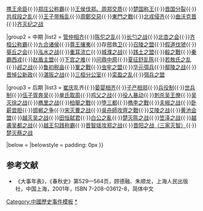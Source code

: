 {{Navbox
|name = 春秋歷史事件
|title = [[春秋时期|春秋]]历史事件
|state = {{{state|autocollapse}}}
|listclass = hlist

|group1 = 前期
|list1 = [[平王东迁]]{{·}}[[周携王|携王余臣]]{{·}}[[郑庄公|郑庄公称霸]]{{·}}[[繻葛之战|王侯伐郑、周郑交质]]{{·}}[[楚武王|楚国称王]]{{·}}[[曲沃桓叔|晋国分裂]]{{·}}[[共叔段之乱]]{{·}}[[王子带|王子带叛乱]]{{·}}[[周鄭交惡]]{{·}}[[東門之戰]]{{·}}[[北戎攻齐之战|北戎侵齐]]{{·}}[[曲沃代翼|曲沃克晋]]{{·}}[[齐灭纪之战]]

|group2 = 中期
|list2 = [[管仲|管仲相齐]]{{·}}[[陳佗|陈佗之乱]]{{·}}[[长勺之战]]{{·}}[[北杏之会]]{{·}}[[齐桓公|齐桓公称霸]]{{·}}[[九合诸侯]]{{·}}[[尊王攘夷]]{{·}}存[[邢国|邢]]救[[卫国|卫]]{{·}}[[召陵之盟]]{{·}}[[假道伐虢]]{{·}}[[葵丘之会]]{{·}}[[泓水之战]]{{·}}[[晋文公|重耳流亡]]{{·}}[[城濮之战]]{{·}}[[践土之盟]]{{·}}[[殽之戰]]{{·}}[[秦穆公|秦霸西戎]]{{·}}[[赵盾|赵盾主盟]]{{·}}[[下宫之难]]{{·}}[[楚庄王|问鼎中原]]{{·}}[[夏征舒|夏征舒乱陈]]{{·}}[[若敖氏|若敖氏之乱]]{{·}}[[邲之战]]{{·}}[[初税亩|鲁初税亩]]{{·}}[[鞌之戰]]{{·}}[[虫牢之盟]]{{·}}[[华元弭兵]]{{·}}[[鄢陵之战]]{{·}}[[晋悼公|晋悼公新政]]{{·}}[[湛阪之战]]{{·}}[[三桓|三桓分公室]]{{·}}[[栾盈|栾盈之乱]]{{·}}[[弭兵之盟#第二次弭兵会盟|弭兵之盟]]

|group3 = 后期
|list3 = [[崔杼|崔]][[庆封|庆]]乱齐{{·}}[[晏婴|晏婴相齐]]{{·}}[[子产|子产相郑]]{{·}}[[各國兵役制度|兵役制]]{{·}}[[世兵制]]{{·}}[[伍子胥|伍子胥奔吴]]{{·}}[[单氏取周]]{{·}}[[鸡父之战]]{{·}}[[役人暴动]]{{·}}[[专诸|刺杀吴王僚]]{{·}}[[吴灭徐之战]]{{·}}[[檇里之战]]{{·}}[[柏舉之戰]]{{·}}[[堕三都]]{{·}}[[檇李之戰]]{{·}}[[夫椒之战]]{{·}}[[卧薪尝胆]]{{·}}[[赵氏邯郸之争|邯郸之争]]{{·}}[[宋曹關係|宋灭曹之战]]{{·}}[[吳舟師攻齊之戰]]{{·}}[[艾陵之战]]{{·}}[[黄池会盟]]{{·}}[[越灭吴之战]]{{·}}[[田成子|田恒弑君]]{{·}}[[白公之亂]]{{·}}[[楚灭陈之战]]{{·}}[[笠泽之战]]{{·}}[[越灭吴之战|越袭吴都之战]]{{·}}[[徐州会盟|越王勾践称霸]]{{·}}[[晋智瑶攻郑之战]]{{·}}[[晉陽之戰|晋阳之战（三家灭智）]]{{·}}[[楚灭蔡之战]]

|below = {{中國歷史事件|春秋}}
|belowstyle = padding: 0px
}}<noinclude>

== 参考文献 ==
* 《大事年表》，《春秋史》第529—564页，顾德融、朱顺龙，上海人民出版社，中国上海，2001年，ISBN 7-208-03612-8，简体中文

[[Category:中國歷史事件模板]]
[[Category:春秋模板| ]]
[[Category:春秋歷史事件|*]]
</noinclude>